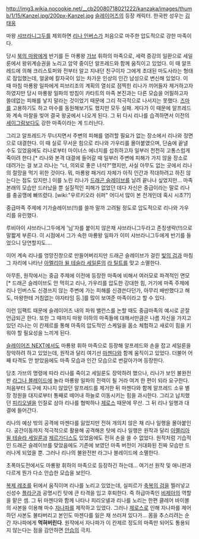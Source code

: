 http://img3.wikia.nocookie.net/__cb20080718021222/kanzaka/images/thumb/1/15/Kanzel.jpg/200px-Kanzel.jpg
[[슬레이어즈]]의 등장 캐릭터.
한국판 성우는 [[김태웅]]

마왕 [[샤브라니그두]]를 제외하면 [[리나 인버스]]가 처음으로 마주한 압도적으로 강한 마족이다.

당시 [[북의 마왕]]에게 반기를 든 마룡왕 [[가브]] 휘하의 마족으로, 세력 증강의 일환으로 세일룬에서 왕위계승권을 노리고 암약 중이던 알프레드와 함께 움직이고 있었다. 이 때 알프레드에 의해 크리스토퍼와 전부터 알고 지내던 친구이자 그에게 초대된 마도사라는 형태로 잠입했는데, 얼굴에 칼자국이 있는 차가운 인상의 인간 남성으로 변신해 있었다. 이 때 마침 마룡왕 일파에게 피브리조의 계획의 열쇠로 점찍힌 리나가 끼어들자 제거하고자 하였지만 당시 마룡왕 일파의 방침이 카타트의 마족 본진과는 다른 모습을 어필하고자 쓸데없는 피해를 낳지 말라는 것이었기 때문에 그리 적극적으로 나서지는 못했다. [[즈마]]를 고용하기도 하고 마수를 동원해보기도 했지만 모두 실패. 게다가 이 때문에 알프레드와 계속 마찰을 빚어 결국 왕궁에서 나오게 된다. 그 뒤 다시 리나를 습격하면서 이전의 [[세이그람]]보다도 강한 마족이라는 게 드러난다.

그리고 알프레드가 무너지면서 주변의 피해를 염려할 필요가 없는 장소에서 리나와 정면으로 대결한다. 이 때 실로 무서운 힘으로 리나와 가우리를 몰아붙였으며, 단숨에 끝낼 수도 있었음에도 리나로부터 마이너스 에너지를 섭취하고자 일부러 천천히 고통스럽게 죽이려 한다.[* 리나와 본격 대결에 들어갈 때 일부러 주변에 피해가 가지 않을 장소로 데려가는 걸 보고 리나는 "너, 의외로 좋은 녀석?"했지만, 사실 아무도 없는 곳에서 리나의 절망을 먹기 위한 것이다. 뭐, 마룡왕 패거리 자체가 아직 인간과 적대하려고 하진 않는다는 점도 있지만.] 이를 노린 리나가 [[드래곤 슬레이브]]를 날려 끝나나 싶었지만... 마족 본래의 모습만 드러났을 뿐 실질적인 피해가 없었던 데다 자신은 중급이라는 말로 리나를 충공깽에 빠뜨렸다. [wiki:"우르키오라 쉬퍼" 어디서 많이 본 전개인데 혹시 시초??] 

중급마족 주제에 기가슬레이브(!!)를 쓸까 말까 고려될 정도로 압도적으로 리나와 가우리를 유린했다.

루비아이 샤브라니그두에게 '님'자를 붙이지 않은채 샤브라니그두라고 존칭생략(!!)으로 말짧게 부른다. 이 시점에서 그가 속한 마룡왕 일파가 이미 샤브라니그두에게 반기를 들었으니 당연할지도....

이어 계속 리나를 엉망진창으로 만들어버리지만 드래곤 슬레이브가 걸린 [[빛의 검]]과 마침 그 자리에 나타난 [[아멜리아 윌 테슬라 세일룬]]의 [[라 틸트]]를 맞고 소멸한다. 

아무튼, 원작에서는 중급 주제에 이전에 등장한 마족에 비해서 여러모로 파격적인 면모[* 드래곤 슬레이브도 안 먹히고 리나, 가우리를 압도한 강대한 힘, 거기에 마족 주제에 리나 인버스도 신경쓰지 않는 주변에 가는 피해를 신경쓴다던가, 아무리 배반했다고 해도, 마왕한테 거침없는 야자타임 등.]를 많이 보여준 마족이라고 할 수 있다.

이런 임팩트 때문에 슬레이어즈 내의 파워 밸런스를 논할 때도 중급마족의 예시로 곧잘 언급되곤 한다. 또한 그 때까지 마왕 이하의 마족들에 대해서만큼은 나름 자신을 가지고 있던 리나는 이 칸제르를 통해 마족의 압도적인 스케일을 몸소 체험하고 새로이 힘을 키워야 할 필요성을 느끼게 된다.

[[슬레이어즈 NEXT]]에서도 마룡왕 휘하 마족으로 등장해 알프레드와 손을 잡고 세일룬을 장악하려 하고 있었는데, 원작과 달리 여기선 [[마젠다]]와 함께 움직이고 있었다. 더불어 어째 타격도 안 받았음에도 마족 모습과 인간 모습으로 번갈아가며 등장한다.

당초 가브의 명령에 따라 리나를 죽이고 세일룬도 장악하려 했으나, 리나가 보인 불완전판 [[라그나 블레이드]]에 놀라 마룡왕 일파의 전력이 될 거라 여겨 한 편이 되라 요구한다. 처음부터 도구에 지나지 않았던 알프레드를 제거한 뒤 마젠다와 함께 알프레드 소유 별장 정원을 대지로부터 통째로 떼어내 하늘로 이동시키는 힘을 과시한다. 그리고 납치했던 [[피리오넬]]을 인질로 삼아 리나를 협박하나 [[제로스]] 때문에 무산. 그 뒤 리나 일행과 대결에 들어간다. 

리나의 예상 밖의 공격에 마젠다를 잃었지만 전혀 개의치 않은 채 리나 일행을 몰아붙인다. 공간이동까지 적극적으로 활용해 공격해온 탓에 리나 일행은 원작과 달리 [[아멜리아 윌 테슬라 세일룬]]과 [[제르가디스]]도 있었음에도 전혀 손을 쓸 수 없었다. 원작처럼 기습적인 드래곤 슬레이브를 맞았음에도 기존에 보였던 마족 버전이 거대화된 진짜 모습만 드러나게 되었을 뿐. 그러나 리나의 불완전판 라그나 블레이드에 소멸한다.

초폭마도전에서도 마룡왕 휘하의 마족으로 등장하긴 하는데... 여기선 원작 및 애니판과 다르게 뭔가 다소 안습한 모습을 보인다.

[[복제 레조]]를 뒤에서 움직이며 리나를 노리고 있었는데, 실피르가 [[축복의 검]]을 찔러넣고 신성수 [[플라군]]과 공명시킨 탓에 큰 타격을 입고 후퇴한다. 즉 하급마족인 [[비제아]]의 역할을 맡은 셈. 그 뒤 마젠다와 함께 나타나 피리오넬과 리나를 노리는 한편 클레어 바이블의 사본을 이용해 마수 [[자나파]]를 제작하고 있었다. 그러나 [[제로스]]로 인해 자나파를 제어하던 사본도 불타버리고 본인도 마젠다를 잃은 채 쓰러져 있다가... 몸을 추스리려는 순간 자나파에게 '''먹혀버린다'''. 원작에서 자나파가 이 칸제르 정도의 마족만 되어도 통용되지 않는다는 점을 감안하면 [[안습]]의 극치.
